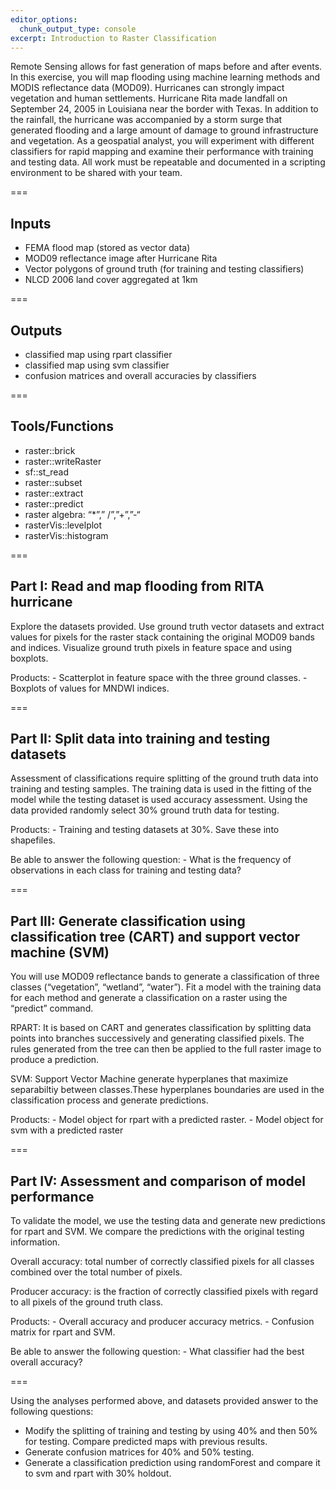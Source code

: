 ```yaml
---
editor_options: 
  chunk_output_type: console
excerpt: Introduction to Raster Classification
---
```


Remote Sensing allows for fast generation of maps before and after events. In this exercise, you will map flooding using machine learning methods and MODIS reflectance data (MOD09). Hurricanes can strongly impact vegetation and human settlements. Hurricane Rita made landfall on September 24, 2005 in Louisiana near the border with Texas. In addition to the rainfall, the hurricane was accompanied by a storm surge that generated flooding and a large amount of damage to ground infrastructure and vegetation. As a geospatial analyst, you will experiment with different classifiers for rapid mapping and examine their performance with training and testing data. All work must be repeatable and documented in a scripting environment to be shared with your team.

===

## Inputs

- FEMA flood map (stored as vector data)
- MOD09 reflectance image after Hurricane Rita
- Vector polygons of ground truth (for training and testing classifiers)
- NLCD 2006 land cover aggregated at 1km

===

## Outputs

- classified map using rpart classifier
- classified map using svm classifier
- confusion matrices and overall accuracies by classifiers
 
===
             
## Tools/Functions

- raster::brick
- raster::writeRaster
- sf::st_read
- raster::subset
- raster::extract
- raster::predict
- raster algebra: “*”,” /”,”+”,”-“
- rasterVis::levelplot 
- rasterVis::histogram
 
===

## Part I: Read and map flooding from RITA hurricane  

Explore the datasets provided. Use ground truth vector datasets and extract values for pixels for the raster stack containing the original MOD09 bands and indices. Visualize ground truth pixels in feature space and using boxplots.

Products:
- Scatterplot in feature space with the three ground classes.
- Boxplots of values for MNDWI indices.

===

## Part II: Split data into training and testing datasets 

Assessment of classifications require splitting of the ground truth data into training and testing samples. The training data is used in the fitting of the model while the testing dataset is used accuracy assessment. Using the data provided randomly select 30% ground truth data for testing.

Products:
- Training and testing datasets at 30%. Save these into shapefiles.

Be able to answer the following question:
- What is the frequency of observations in each class for training and testing data?

===

## Part III:  Generate classification using classification tree (CART) and support vector machine (SVM) 

You will use MOD09 reflectance bands to generate a classification of three classes (“vegetation”, “wetland”, “water”). Fit a model with the training data for each method and generate a classification on a raster using the “predict” command.
 
RPART: It is based on CART and generates classification by splitting data points into branches successively and generating classified pixels. The rules generated from the tree can then be applied to the full raster image to produce a prediction.

SVM: Support Vector Machine  generate hyperplanes that maximize separabiltiy between classes.These hyperplanes boundaries are used in the classification process and generate predictions.

Products:
- Model object for rpart with a predicted raster.
- Model object for svm with a predicted raster

===

## Part IV: Assessment and comparison of model performance

To validate the model, we use the testing data and generate new predictions for rpart and SVM. We compare the predictions with the original testing information.

Overall accuracy: total number of correctly classified pixels for all classes combined over the total number of pixels.

Producer accuracy: is the fraction of correctly classified pixels with regard to all pixels of the ground truth class.

Products:
- Overall accuracy and producer accuracy metrics.
- Confusion matrix for rpart and SVM.

Be able to answer the following question:
- What classifier had the best overall accuracy?

===

Using the analyses performed above, and datasets provided answer to the following questions:

- Modify the splitting of training and testing by using 40% and then 50% for testing. Compare predicted maps with previous results.
- Generate confusion matrices for 40% and 50% testing.
- Generate a classification prediction using randomForest and compare it to svm and rpart with 30% holdout.

